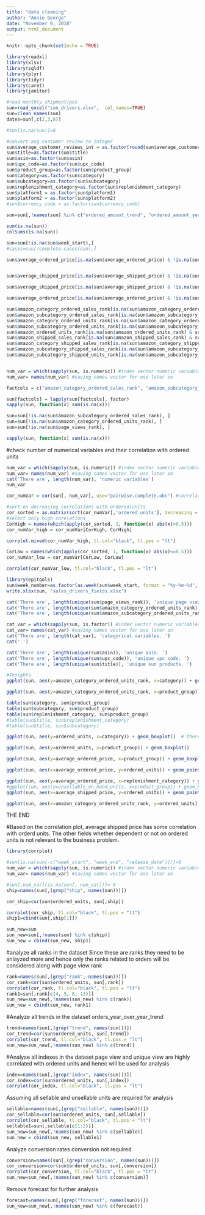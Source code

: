 ```yaml
---
title: "data cleaning"
author: "Annie George"
date: "November 6, 2018"
output: html_document
---
```


```r
knitr::opts_chunk$set(echo = TRUE)
```

```r
library(readxl)
library(xlsx)
library(sqldf)
library(plyr)
library(tidyr)
library(caret)
library(janitor)
```

```r
#read monthly shipment/pos
sun=read_excel("sun_drivers.xlsx",  col_names=TRUE)
sun=clean_names(sun)
dates=sun[,c(2,3,8)]

```

```r
#sun[is.na(sun)]=0

#convert avg customer review to integer
sun$average_customer_reviews_int = as.factor(round(sun$average_customer_review))
sun$title=as.factor(sun$title)
sun$asin=as.factor(sun$asin)
sun$upc_code=as.factor(sun$upc_code)
sun$product_group=as.factor(sun$product_group)
sun$category=as.factor(sun$category)
sun$subcategory=as.factor(sun$subcategory)
sun$replenishment_category=as.factor(sun$replenishment_category)
sun$platform1 = as.factor(sun$platform1)
sun$platform2 = as.factor(sun$platform2)
#sun$currency_code = as.factor(sun$currency_code)
```

```r
sun=sun[,!names(sun) %in% c("ordered_amount_trend", "ordered_amount_year_over_year_trend", "amazon_ordered_sales_rank", "orders_trend", "orders_year_over_year_trend", "ordered_units_trend", "ordered_units_year_over_year_trend", "shipped_amount_trend", "shipped_amount_year_over_year_trend", "shipped_units_trend", "shipped_units_year_over_year_trend", "amazon_shipped_units_rank", "amazon_category_shipped_units_rank", "amazon_subcategory_shipped_units_rank ", "unfilled_customer_ordered_units_trend", "unfilled_customer_ordered_units_year_over_year_trend", "unique_visitors_trend ", "unique_visitors_year_over_year_trend", "conversion_rate_trend", "conversion_rate_year_over_year_trend",          "conversion_percentile", "x1_week_forecast", "x4_week_forecast", "x12_week_forecast", "sellable_on_hand_cost", "unsellable_on_hand_cost", "shipped_cost_of_goods_sold_trend", "shipped_cost_of_goods_sold", "shipped_cost_of_goods_sold_year_over_year_trend", "currency_code", "page_views_year_over_year_trend", "unique_visitors_trend", "page_views_trend")]

sum(is.na(sun))
colSums(is.na(sun))

sun=sun[!is.na(sun$week_start),]
#cases=sun[!complete.cases(sun),]

sun$average_ordered_price[is.na(sun$average_ordered_price) & !is.na(sun$average_shipped_price)] = sun$average_shipped_price[is.na(sun$average_ordered_price) & !is.na(sun$average_shipped_price)] 


sun$average_shipped_price[is.na(sun$average_shipped_price) & !is.na(sun$average_ordered_price)] = sun$average_ordered_price[is.na(sun$average_shipped_price) & !is.na(sun$average_ordered_price)] 

sun$average_shipped_price[is.na(sun$average_shipped_price) & !is.na(sun$list_price)] = sun$list_price[is.na(sun$average_shipped_price) & !is.na(sun$list_price)]

sun$average_ordered_price[is.na(sun$average_ordered_price) & !is.na(sun$list_price)] = sun$list_price[is.na(sun$average_ordered_price) & !is.na(sun$list_price)]

sun$amazon_category_ordered_sales_rank[is.na(sun$amazon_category_ordered_sales_rank) & sun$ordered_amount == 0] = 0
sun$amazon_subcategory_ordered_sales_rank[is.na(sun$amazon_subcategory_ordered_sales_rank) & sun$ordered_amount == 0] = 0
sun$amazon_category_ordered_units_rank[is.na(sun$amazon_category_ordered_units_rank) & sun$ordered_units == 0] = 0
sun$amazon_subcategory_ordered_units_rank[is.na(sun$amazon_subcategory_ordered_units_rank) & sun$ordered_units == 0] = 0
sun$amazon_ordered_units_rank[is.na(sun$amazon_ordered_units_rank) & sun$ordered_units == 0] = 0
sun$amazon_shipped_sales_rank[is.na(sun$amazon_shipped_sales_rank) & sun$shipped_amount == 0] = 0
sun$amazon_category_shipped_sales_rank[is.na(sun$amazon_category_shipped_sales_rank) & sun$shipped_amount == 0] = 0
sun$amazon_subcategory_shipped_sales_rank[is.na(sun$amazon_subcategory_shipped_sales_rank) & sun$shipped_amount == 0] = 0
sun$amazon_subcategory_shipped_units_rank[is.na(sun$amazon_subcategory_shipped_units_rank) & sun$shipped_units == 0] = 0


num_var = which(sapply(sun, is.numeric)) #index vector numeric variables
num_var= names(num_var) #saving names vector for use later on

factcols = c("amazon_category_ordered_sales_rank", "amazon_subcategory_ordered_sales_rank", "amazon_ordered_units_rank", "amazon_category_ordered_units_rank", "amazon_subcategory_ordered_units_rank", "amazon_shipped_sales_rank", "amazon_category_shipped_sales_rank", "amazon_subcategory_shipped_sales_rank", "amazon_subcategory_shipped_units_rank", "page_views_rank", "page_views_index", "unique_visitors_index")

sun[factcols] = lapply(sun[factcols], factor)
sapply(sun, function(x) sum(is.na(x)))
```

```r
sun=sun[!is.na(sun$amazon_subcategory_ordered_sales_rank), ]
sun=sun[!is.na(sun$amazon_category_ordered_units_rank), ]
sun=sun[!is.na(sun$page_views_rank), ]

sapply(sun, function(x) sum(is.na(x)))
```


#check number of numerical variables and their correlation with ordered units
```r
num_var = which(sapply(sun, is.numeric)) #index vector numeric variables
num_var= names(num_var) #saving names vector for use later on
cat('There are', length(num_var), 'numeric variables')
num_var

cor_numVar = cor(sun[, num_var], use="pairwise.complete.obs") #correlations of all numeric variables

#sort on decreasing correlations with ordered)units
cor_sorted = as.matrix(sort(cor_numVar[,'ordered_units'], decreasing = TRUE))
#select only high corelations
CorHigh = names(which(apply(cor_sorted, 1, function(x) abs(x)>0.5)))
cor_numVar_high = cor_numVar[CorHigh, CorHigh]

corrplot.mixed(cor_numVar_high, tl.col="black", tl.pos = "lt")

CorLow = names(which(apply(cor_sorted, 1, function(x) abs(x)<=0.5)))
cor_numVar_low = cor_numVar[CorLow, CorLow]

corrplot(cor_numVar_low, tl.col="black", tl.pos = "lt")

```

```r
library(epitools)
sun$week_number=as.factor(as.week(sun$week_start, format = "%y-%m-%d", sunday= TRUE)$week)
write.xlsx(sun, "sales_drivers_fields.xlsx")

```


```r

cat('There are', length(unique(sun$page_views_rank)), 'unique page view ranks. ')
cat('There are', length(unique(sun$amazon_category_ordered_units_rank)), 'unique amazon category ordered units rank. ')
cat('There are', length(unique(sun$amazon_subcategory_ordered_units_rank)), 'unique amazon subcategory ordered units rank. ')

cat_var = which(sapply(sun, is.factor)) #index vector numeric variables
cat_var= names(cat_var) #saving names vector for use later on
cat('There are', length(cat_var), 'categorical variables. ')
cat(' ')

cat('There are', length(unique(sun$asin)), 'unique asin. ')
cat('There are', length(unique(sun$upc_code)), 'unique upc code. ')
cat('There are', length(unique(sun$title)), 'unique sun products. ')
```
```r
#Insights
ggplot(sun, aes(y=amazon_category_ordered_units_rank, x=category)) + geom_boxplot()

ggplot(sun, aes(y=amazon_category_ordered_units_rank, x=product_group)) + geom_boxplot() #large variance in units ordered in beauty but more consistent in pantry  department

table(sun$category, sun$product_group)
table(sun$subcategory, sun$product_group)
table(sun$replenishment_category, sun$product_group)
#table(sun$title, sun$replenishment_category)
#table(sun$title, sun$subcategory)


```
```r
ggplot(sun, aes(y=ordered_units, x=category)) + geom_boxplot()  # there is more units ordered when listed under beauty product group

ggplot(sun, aes(y=ordered_units, x=product_group)) + geom_boxplot()

ggplot(sun, aes(y=average_ordered_price, x=product_group)) + geom_boxplot()

ggplot(sun, aes(x=average_ordered_price, y=ordered_units)) + geom_point()

ggplot(sun, aes(y=average_ordered_price, x=replenishment_category)) + geom_boxplot()
#ggplot(sun, aes(y=unsellable_on_hand_units, x=product_group)) + geom_boxplot()
ggplot(sun, aes(x=average_shipped_price, y=ordered_units)) + geom_point()

ggplot(sun, aes(x=amazon_category_ordered_units_rank, y=ordered_units)) + geom_point()
```






THE END

#Based on the correlation plot, average shipped price has some correlation with orderd units. The other fields whether dependent or not on ordered units is not relevant to the business problem.
```r
library(corrplot)

#sun[is.na(sun[-c("week_start", "week_end", "release_date")])]=0
num_var = which(sapply(sun, is.numeric)) #index vector numeric variables
num_var= names(num_var) #saving names vector for use later on

#sun[,num_var][is.na(sun[, num_var])]= 0
ship=names(sun[,(grep("ship", names(sun)))])

cor_ship=cor(sun$ordered_units, sun[,ship])

corrplot(cor_ship, tl.col="black", tl.pos = "lt")
ship1=cbind(sun[,ship[1]])
```
```r
sun_new=sun
sun_new=sun[,!names(sun) %in% c(ship)]
sun_new = cbind(sun_new, ship1)
```

#analyze all ranks in the dataset
Since these are ranks they need to be anlayzed more and hence only the ranks related to orders will be considered along with page view rank
```r
rank=names(sun[,(grep("rank", names(sun)))])
cor_rank=cor(sun$ordered_units, sun[,rank])
corrplot(cor_rank, tl.col="black", tl.pos = "lt")
rank1=sun[,rank[c(4, 5, 6, 13)]]
sun_new=sun_new[,!names(sun_new) %in% c(rank)]
sun_new = cbind(sun_new, rank1)
```

#Analyze all trends in the dataset
orders_year_over_year_trend
```r
trend=names(sun[,(grep("trend", names(sun)))])
cor_trend=cor(sun$ordered_units, sun[,trend])
corrplot(cor_trend, tl.col="black", tl.pos = "lt")
sun_new=sun_new[,!names(sun_new) %in% c(trend)]
```

#Analyse all indexes in the dataset
page view and unique view are highly correlated with ordered units and henec will be used for analysis 
```r
index=names(sun[,(grep("index", names(sun)))])
cor_index=cor(sun$ordered_units, sun[,index])
corrplot(cor_index, tl.col="black", tl.pos = "lt")

```
Assuming all sellable and unsellable units are required for analysis
```r
sellable=names(sun[,(grep("sellable", names(sun)))])
cor_sellable=cor(sun$ordered_units, sun[,sellable])
corrplot(cor_sellable, tl.col="black", tl.pos = "lt")
sellable1=sun[,sellable[c(1:2)]]
sun_new=sun_new[,!names(sun_new) %in% c(sellable)]
sun_new = cbind(sun_new, sellable1)
```
Analyze conversion rates
conversion not required
```r
conversion=names(sun[,(grep("conversion", names(sun)))])
cor_conversion=cor(sun$ordered_units, sun[,conversion])
corrplot(cor_conversion, tl.col="black", tl.pos = "lt")
sun_new=sun_new[,!names(sun_new) %in% c(conversion)]

```


Remove forecast for further analysis
```r
forecast=names(sun[,(grep("forecast", names(sun)))])
sun_new=sun_new[,!names(sun_new) %in% c(forecast)]
```

